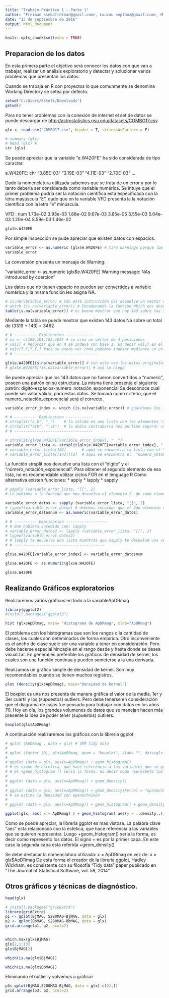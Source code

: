 ```yaml
---
title: "Trabajo Práctico 1 - Parte 1"
author: "Freiman <sebafreiman@gmail.com>, Louzau <eplouz@gmail.com>, Michalla <barbaramichalla@gmail.com>, Ríos <rios.leandromartin@gmail.com>"
date: "13 de septiembre de 2016"
output: html_document
---
```


```r
knitr::opts_chunk$set(echo = TRUE)
```

## Preparacion de los datos

En esta primera parte el objetivo será conocer los datos con que van a trabajar, realizar un análisis exploratorio y detectar y solucionar varios problemas que presentan los datos.


Cuando se trabaja en R con proyectos lo que comunmente se denomina Working Directory se setea por defecto.
```r
setwd("C:/Users/Estefi/Downloads")
getwd()
```

Para no tener problemas con la conexión de internet el 
set de datos se puede descargar de <http://astrostatistics.psu.edu/datasets/COMBO17.csv>

```r
glx <- read.csv("COMBO17.csv", header = T, stringsAsFactors = F)
```

```r
# summary (glx)
# head (glx) # 
str (glx)
```

Se puede apreciar que la variable "e.W420FE" ha sido considerada de tipo caracter.

e.W420FE: chr  "3.85E-03" "3.19E-03" "4.11E-03" "2.70E-03" ...

Dado la nomenclatura utilizada sabemos que se trata de un error y por lo tanto debería ser considerada como variable numérica. 
Se intuye que el primer problema podría ser la notación científica esta especificada con la letra mayúscula "E", dado que en la variable VFD presenta la la notación científica con la letra "e" minúscula.

VFD     : num  1.73e-02 3.93e-03 1.88e-02 9.67e-03 3.85e-05 3.55e-03 5.04e-03 1.20e-04 8.59e-03 1.46e-02 


```r
glx$e.W420FE
```
Por simple inspección se pude apreciar que existen datos con espacios.

```r
variable_error <- as.numeric (glx$e.W420FE) # tira warnings porque los que no puede convertir, los pone con NA
variable_error
```
La conversión presenta un mensaje de Warning:

"variable_error <- as.numeric (glx$e.W420FE)
Warning message:
NAs introduced by coercion"

Los datos que no tienen espacio no pueden ser convertidos a variable numérica y la misma función les asigna NA.

```r
# is.na(variable_error) # Con esta instrucción nos devuelve un vector con valor TRUE para aquellos que son NA
# which (is.na(variable_error)) # Encadenando la funcion Which nos devuelve los valores de las posiciones que son NA
table(is.na(variable_error)) # es bueno mostrar que hay 143 sobre los 3319+143 que tiene NA
```
Mediante la tabla se puede mostrar que existen 143 datos Na sobre un total de (3319 + 143) = 3462


```r
# # ---------- Explicacion ------------
# va <- c(100,101,102,103) # se crea un vector de 4 posiciones
# va[1] # Recordar que en R se indexa con base 1. Es decir va[1] es el primer elemento del vector osea 100
# va[c(T,F,T,T)] #acá se puede ver como podemos indexar mediante un un 
# # -------------------------------------

glx$e.W420FE[is.na(variable_error)] # con esto veo los datos originales donde tengo un problema de espacio
# glx$e.W420FE[!is.na(variable_error)] # asi lo niego 
```

Se puede apreciar que los 143 datos que no fueron convertidos a "numeric", poseen una patrón en su estructura.
La misma tiene presenta el siguiente patrón:
dígito-espacios-numero_notación_exponencial
Se desconoce cual puede ser valor válido, para estos datos. Se tomará como criterio, que el numero_notación_exponencial será el correcto.


```r
variable_error_index <- which (is.na(variable_error)) # guardamos los índices donde se encuentran los 143 datos que no fueron convertidos a "numeric"

# # ---------- Explicacion ------------
# strsplit("a_b", "_")    # la salida es una lista con los elementos "a" y "b"
# strsplit("a$b", "\\$")  # la doble contrabarra nos pertime separar caracteres especiales
# # -----------------------------------

# strsplit(glx$e.W420FE[variable_error_index], "  ")
variable_error_lista <- strsplit(glx$e.W420FE[variable_error_index], "  ")
# variable_error_lista[143]       # aquí se encuentra la lista con el "dígito" y el  "número_notación_exponencial"
# variable_error_lista[[143]][2]  # aquí se encuentra el  "número_notación_exponencial" OJO es char
```

La función strsplit nos devuelve una lista con el "dígito" y el "número_notación_exponencial".
Para obtener el segundo elemento de esa lista, no es recomendable utilizar ciclos FOR en el lenguage R
Como alternativa existen funciones: 
* apply
* lapply
* sapply

```r
# sapply (variable_error_lista, "[[", 2) 
# Le pedimos a la funcion que nos devuelva el elemento 2, de cada elemento de la lista. Esto de cada elemento de la lista se hace  con: "[["

variable_error_datos <- sapply (variable_error_lista, "[[", 2)
# typeof(variable_error_datos) # debemos recordar que el 2do elemento de la lista es tipo char
variable_error_datosnum <- as.numeric(variable_error_datos)

# # ---------- Explicacion ------------------
# # Que hubiera sucedido con: lapply
# variable_error_datos2 <- lapply (variable_error_lista, "[[", 2)
# typeof(variable_error_datos2)
# # lapply te devuelve una lista mientras que sapply te devuelve una vector (sapply de simplify)
# # ----------------------------------------

glx$e.W420FE[variable_error_index] <- variable_error_datosnum

glx$e.W420FE <- as.numeric(glx$e.W420FE)

glx$e.W420FE

```


## Realizando Gráficos exploratorios
Realizaremos varios gráficos en todo a la variableApDRmag

```r
library(ggplot2)
#install.packages("ggplot2")

hist (glx$ApDRmag, main= "Histograma de ApDRmag", xlab="ApDRmag")

```


El problema con los histogramas que son los rangos o la cantidad de clases, los cuales son deteminados de forma empírica. Otro inconveniente es el ancho de clase suele ser una variable a tener en consideración. Pero debe hacerse especial hincapie en el rango desde y hasta donde se desea visualizar. 
En general es preferible los gráficos de densidad de kernel, los cuales son una función continua y pueden someterse a la una derivada.

Realizamos un gráfico simple de densidad de kernel. Son muy recomendables cuando se tienen muchos registros.
```r
plot (density(glx$ApDRmag), main="Densidad de kernel")
```

El boxplot es una nos presenta de manera gráfica el valor de la media, 1er y 3er cuartil y los (supuestos) outliers.
Pero debe tenerse en consideración que el diagrama de cajas fue pensado para trabajar con datos en los años 70.
Hoy en día, los grandes volumenes de datos que se manejan hacen más presente la idea de poder tener (supuestos) outliers.

```r
boxplot(glx$ApDRmag)
```

A continuación realizaremos los gráficos con la libreria ggplot

```r
# qplot (ApDRmag , data = glx) # VER tidy data
# 
# qplot (factor (0), glx$ApDRmag, geom = "boxplot", xlab= "", data=glx ) # factor(0) es para forzarle el valor de x = 0
# 
# ggplot (data = glx, aes(x=ApDRmag)) + geom_histogram() 
# # es viene de estetica, que hace referencia a las variables que se quieren representar
# # el +geom_histogram () seria la forma, es decir como represento los datos. El signo + es por la primer capa
# 
# ggplot (data = glx, aes(x=ApDRmag)) + geom_density()
# 
# ggplot (data = glx, aes(x=ApDRmag)) + geom_density(kernel = "epanechnikov")
# # se estima la densidad con epanechnikov
# 
# ggplot (data = glx, aes(x=ApDRmag)) + geom_histogram() + geom_density()

ggplot(glx, aes( x = ApDRmag) ) + geom_histogram( aes(y = ..density..), color = "black", fill = "beige") + geom_density( kernel = "epanechnikov", color="red")

```

Como se puede apreciar, la librería ggplot es mas vistosa. La palabra clave "aes" esta relacionada con la estetica, que hace referencia a las variables que se quieren representar.
Luego +geom_histogram() seria la forma, es decir como represento los datos. El signo + es por la primer capa.
En este caso la segunda capa esta referida +geom_density() 

Se debe destacar la nomenclatura utilizada: x = ApDRmag en vez de: x = glx$ApDRmag
De esta forma el creador de la libreria ggplot, Hadley Wickham, es consistente con su filosofía "Tidy data" paper publicado en "The Journal of Statistical Software, vol. 59, 2014"


## Otros gráficos y técnicas de diagnóstico.
```r

head(glx)

# install.packages("gridExtra") 
library(gridExtra) 
p1 <- qplot(BjMAG, S280MAG-BjMAG, data = glx)
p2 <- qplot(BbMAG, S280MAG-BbMAG, data = glx)
grid.arrange(p1, p2, ncol=2)


which.max(glx$BjMAG) 
glx[2,1:13]
glx$BjMAG[2]

which(is.na(glx$BjMAG))

which(is.na(glx$BbMAG))
```

Eliminando el outlier y volvemos a graficar

```r
p3<-qplot(BjMAG,S280MAG-BjMAG, data = glx[-c(2),])
grid.arrange(p3, p2, ncol=2)
```

